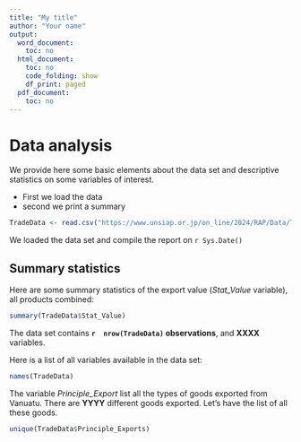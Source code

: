 ```yaml
---
title: "My title"
author: "Your name"
output:
  word_document:
    toc: no
  html_document:
    toc: no
    code_folding: show
    df_print: paged
  pdf_document:
    toc: no
---
```


# Data analysis
We provide here some basic elements about the data set and descriptive statistics on some variables of interest.  

* First we load the data
* second we print a summary

```r
TradeData <- read.csv("https://www.unsiap.or.jp/on_line/2024/RAP/Data/TradeData.csv")
```

We loaded the data set and compile the  report on `r Sys.Date()`

## Summary statistics
Here are some summary statistics of the export value (*Stat_Value* variable), all products combined:

```r
summary(TradeData$Stat_Value)
```

The data set contains   **`r  nrow(TradeData)`  observations**, and  **XXXX** variables.

Here is a list of all variables available in the data set: 

```r
names(TradeData)
```



The variable *Principle_Export* list all the types of goods exported from Vanuatu. There are **YYYY** different goods exported. Let's have the list of all these goods. 

```r
unique(TradeData$Principle_Exports)

```



